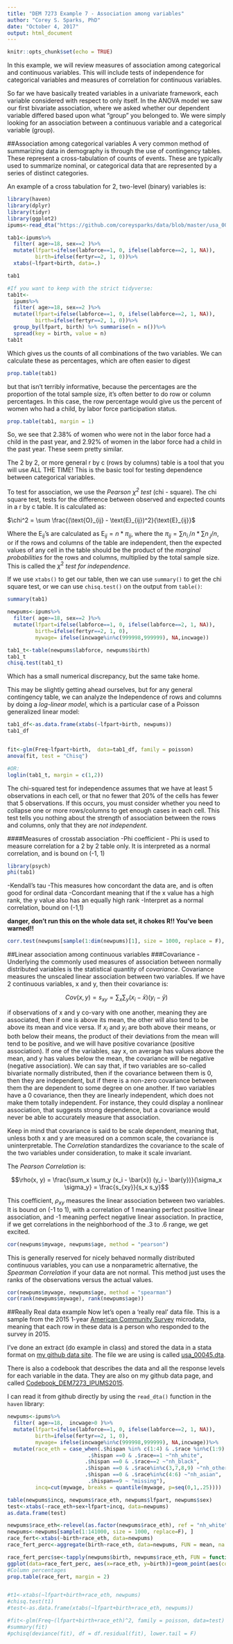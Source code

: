 ```yaml
---
title: "DEM 7273 Example 7 - Association among variables"
author: "Corey S. Sparks, PhD"
date: "October 4, 2017"
output: html_document
---
```


```r
knitr::opts_chunk$set(echo = TRUE)
```

In this example, we will review measures of association among categorical and continuous variables. This will include tests of independence for categorical variables and measures of correlation for continuous variables.

So far we have basically treated variables in a univariate framework, each variable considered with respect to only itself. In the ANOVA model we saw our first bivariate association, where we asked whether our dependent variable differed based upon what "group" you belonged to. We were simply looking for an association between a continuous variable and a categorical variable (group). 

##Association among categorical variables
A very common method of summarizing data in demography is through the use of contingency tables. These represent a cross-tabulation of counts of events. These are typically used to summarize nominal, or categorical data that are represented by a series of distinct categories. 

An example of a cross tabulation for 2, two-level (binary) variables is:
```r
library(haven)
library(dplyr)
library(tidyr)
library(ggplot2)
ipums<-read_dta("https://github.com/coreysparks/data/blob/master/usa_00045.dta?raw=true")

tab1<-ipums%>%
  filter( age>=18, sex==2 )%>%
  mutate(lfpart=ifelse(labforce==1, 0, ifelse(labforce==2, 1, NA)),
         birth=ifelse(fertyr==2, 1, 0))%>%
  xtabs(~lfpart+birth, data=.)

tab1

#If you want to keep with the strict tidyverse:
tab1t<-
  ipums%>%
  filter( age>=18, sex==2 )%>%
  mutate(lfpart=ifelse(labforce==1, 0, ifelse(labforce==2, 1, NA)),
         birth=ifelse(fertyr==2, 1, 0))%>%
  group_by(lfpart, birth) %>% summarise(n = n())%>%
  spread(key = birth, value = n)
tab1t
```

Which gives us the counts of all combinations of the two variables. We can calculate these as percentages, which are often easier to digest

```r
prop.table(tab1)

```

but that isn't terribly informative, because the percentages are the proportion of the total sample size, it's often better to do row or column percentages. In this case, the row percentage would give us the percent of women who had a child, by labor force participation status. 

```r
prop.table(tab1, margin = 1)

```

So, we see that 2.38% of women who were not in the labor force had a child in the past  year, and 2.92% of women in the labor force had a child in the past year. These seem pretty similar.

The 2 by 2, or more general r by c (rows by columns) table is a tool that you will use ALL THE TIME! This is the basic tool for testing dependence between categorical variables. 


To test for association, we use the *Pearson $\chi^2$ test* (chi - square). The chi square test, tests for the difference between observed and expected counts in a r by c table. It is calculated as:

$\chi^2 = \sum \frac{(\text{O}_{ij} - \text{E}_{ij})^2}{\text{E}_{ij}}$

Where the $\text{E}_{ij}$'s are calculated as $\text{E}_{ij}= n * \pi_{ij}$, where the $\pi_{ij} = \sum n_{i.}/n *\sum n_{.j}/n$, or if the rows and columns of the table are independent, then the expected values of any cell in the table should be the product of the *marginal probabilities* for the rows and columns, multiplied by the total sample size. This is called the $\chi^2$ *test for independence*. 

If we use `xtabs()` to get our table, then we can use `summary()` to get the chi square test, or we can use `chisq.test()` on the output from `table()`:

```r
summary(tab1)

newpums<-ipums%>%
  filter( age>=18, sex==2 )%>%
  mutate(lfpart=ifelse(labforce==1, 0, ifelse(labforce==2, 1, NA)),
         birth=ifelse(fertyr==2, 1, 0),
         mywage= ifelse(incwage%in%c(999998,999999), NA,incwage))

tab1_t<-table(newpums$labforce, newpums$birth)
tab1_t
chisq.test(tab1_t)
```
Which has a small numerical discrepancy, but the same take home.


This may be slightly getting ahead ourselves, but for any general contingency table, we can analyze the Independence of rows and columns by doing a *log-linear model*, which is a particular case of a Poisson generalized linear model:

```r

tab1_df<-as.data.frame(xtabs(~lfpart+birth, newpums))
tab1_df


fit<-glm(Freq~lfpart+birth,  data=tab1_df, family = poisson)
anova(fit, test = "Chisq")

#OR:
loglin(tab1_t, margin = c(1,2))
```

The chi-squared test for independence assumes that we have at least 5 observations in each cell, or that no fewer that 20% of the cells has fewer that 5 observations. If this occurs, you must consider whether you need to collapse one or more rows/columns to get enough cases in each cell. This test tells you nothing about the strength of association between the rows and columns, only that they are *not independent*.

####Measures of crosstab association
-Phi coefficient
  - Phi is used to measure correlation for a 2 by 2 table only.
It is interpreted as a normal correlation, and is bound on (-1, 1)

```r
library(psych)
phi(tab1)
```

-Kendall's tau
-This measures how concordant the data are, and is often  good for ordinal data
-Concordant meaning that if the x value has a high rank, the y value also has an equally high rank
-Interpret as a normal correlation, bound on (-1,1)

**danger, don't run this on the whole data set, it chokes R!! You've been warned!!**
```r
corr.test(newpums[sample(1:dim(newpums)[1], size = 1000, replace = F), c("birth", "lfpart")], method = "kendall")
```


##Linear association among continuous variables
###Covariance
-Underlying the commonly used measures of association between normally distributed variables is the statistical quantity of *covariance*. Covariance measures the unscaled linear association between two variables. If we have 2 continuous variables, x and y, then their covariance is:

$$Cov(x, y) = s_{xy} = \sum_x \sum_y (x_i - \bar{x}) (y_i - \bar{y})$$

if observations of x and y co-vary with one another, meaning they are associated, then if one is above its mean, the other will also tend to be above its mean and vice versa. If $x_i$ and $y_i$ are both above their means, or both below their means, the product of their deviations from the mean will tend to be positive, and we will have positive covariance (positive association). If one of the variables, say x, on average has values above the mean, and y has values below the mean, the covariance will be negative (negative association). We can say that, if two variables are so-called bivariate normally distributed, then if the covariance between them is 0, then they are
independent, but if there is a non-zero covariance between them the are dependent to some degree on one another. If two variables have a 0 covariance, then they are linearly independent, which does not make them totally independent. For instance, they could display a nonlinear association, that suggests strong dependence, but a covariance would never be able to accurately measure that association.

Keep in mind that covariance is said to be scale dependent, meaning that, unless both x and y are measured on a common scale, the covariance is uninterpretable. The *Correlation* standardizes the covariance to the scale of the two variables under consideration, to make it scale invariant.

The *Pearson Correlation* is:

$$\rho(x, y)  = \frac{\sum_x \sum_y (x_i - \bar{x}) (y_i - \bar{y})}{\sigma_x  \sigma_y}  = \frac{s_{xy}}{s_x s_y}$$

This coefficient, $\rho_{xy}$ measures the linear association between two variables. It is bound on (-1 to 1), with a correlation of 1 meaning perfect positive linear association, and -1 meaning perfect negative linear association. In practice, if we get correlations in the neighborhood of the .3 to .6 range, we get excited.  

```r
cor(newpums$mywage, newpums$age, method = "pearson")
```

This is generally reserved for nicely behaved normally distributed continuous variables, you can use a nonparametric alternative, the *Spearman Correlation* if your data are not normal. This method just uses the ranks of the observations versus the actual values.

```r
cor(newpums$mywage, newpums$age, method = "spearman")
cor(rank(newpums$mywage), rank(newpums$age))
```




##Really Real data example
Now let's open a 'really real' data file. This is a sample from the 2015 1-year [American Community Survey](https://www.census.gov/programs-surveys/acs/) microdata, meaning that each row in these data is a person who responded to the survey in 2015. 

I've done an extract (do example in class) and stored the data in a stata format on [my github data site](https://github.com/coreysparks/data). The file we are using is called [usa_00045.dta](https://github.com/coreysparks/data/blob/master/usa_00045.dta). 

There is also a codebook that describes the data and all the response levels for each variable in the data. They are also on my github data page, and called [Codebook_DEM7273_IPUMS2015](https://github.com/coreysparks/data/blob/master/Codebook_DEM7273_IPUMS2015.pdf). 

I can read it from github directly by using the `read_dta()` function in the `haven` library:

```r

newpums<-ipums%>%
  filter( age>=18,  incwage>0 )%>%
  mutate(lfpart=ifelse(labforce==1, 0, ifelse(labforce==2, 1, NA)),
         birth=ifelse(fertyr==2, 1, 0),
         mywage= ifelse(incwage%in%c(999998,999999), NA,incwage))%>%
  mutate(race_eth = case_when(.$hispan %in% c(1:4) & .$race %in%c(1:9) ~ "hispanic", 
                          .$hispan ==0 & .$race==1 ~"nh_white",
                         .$hispan ==0 & .$race==2 ~"nh_black",
                         .$hispan ==0 & .$race%in%c(3,7,8,9) ~"nh_other",
                         .$hispan ==0 & .$race%in%c(4:6) ~"nh_asian",
                          .$hispan==9 ~ "missing"), 
         incq=cut(mywage, breaks = quantile(mywage, p=seq(0,1,.25))))

table(newpums$incq, newpums$race_eth, newpums$lfpart, newpums$sex)
test<-xtabs(~race_eth+sex+lfpart+incq, data=newpums)
as.data.frame(test)

newpums$race_eth<-relevel(as.factor(newpums$race_eth), ref = "nh_white")
newpums<-newpums[sample(1:141000, size = 1000, replace=F), ]
race_fert<-xtabs(~birth+race_eth, data=newpums)
race_fert_perc<-aggregate(birth~race_eth, data=newpums, FUN = mean, na.rm=T)

race_fert_perc$se<-tapply(newpums$birth, newpums$race_eth, FUN = function(x) {sd(x, na.rm=T)/length(x)})
ggplot(data=race_fert_perc, aes(x=race_eth, y=birth))+geom_point(aes(color=race_eth))+geom_errorbar(aes( ymin=birth+1.96*se, ymax=birth-1.96*se, color=race_eth), width=.2 )+ylim(c(0, .05))
#Column percentages
prop.table(race_fert, margin = 2)


#t1<-xtabs(~lfpart+birth+race_eth, newpums)
#chisq.test(t1)
#test<-as.data.frame(xtabs(~lfpart+birth+race_eth, newpums))

#fit<-glm(Freq~(lfpart+birth+race_eth)^2, family = poisson, data=test)
#summary(fit)
#pchisq(deviance(fit), df = df.residual(fit), lower.tail = F)

```


